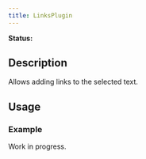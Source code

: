 ```yaml
---
title: LinksPlugin
---
```


**Status:** <Badge text="stable" type="tip" />

## Description
Allows adding links to the selected text.


## Usage
### Example
Work in progress.
